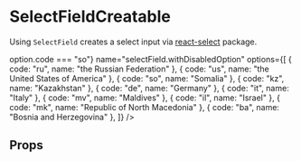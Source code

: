 
<Meta title="SelectFieldCreatable" />

# SelectFieldCreatable

Using `SelectField` creates a select input via [react-select](https://react-select.com/) package.

<Canvas>
  <Story name="Simple">
    <Field
      component={SelectField}
      name="selectField.simple"
      options={[
        { code: "ru", name: "the Russian Federation" },
        { code: "us", name: "the United States of America" },
        { code: "so", name: "Somalia" },
        { code: "kz", name: "Kazakhstan" },
        { code: "de", name: "Germany" },
        { code: "it", name: "Italy" },
        { code: "mv", name: "Maldives" },
        { code: "il", name: "Israel" },
        { code: "mk", name: "Republic of North Macedonia" },
        { code: "ba", name: "Bosnia and Herzegovina" },
      ]}
    />
  </Story>
</Canvas>

<Canvas>
  <Story name="Multi with max items provided">
    <Field
      component={SelectField}
      isMulti
      maxItems={5}
      name="selectField.multiWithMaxItems"
      options={[
        { code: "ru", name: "the Russian Federation" },
        { code: "us", name: "the United States of America" },
        { code: "so", name: "Somalia" },
        { code: "kz", name: "Kazakhstan" },
        { code: "de", name: "Germany" },
        { code: "it", name: "Italy" },
        { code: "mv", name: "Maldives" },
        { code: "il", name: "Israel" },
        { code: "mk", name: "Republic of North Macedonia" },
        { code: "ba", name: "Bosnia and Herzegovina" },
      ]}
    />
  </Story>
</Canvas>

<Canvas>
  <Story name="With disabled option">
    <Field
      component={SelectField}
      isOptionDisabled={(option) => option.code === "so"}
      name="selectField.withDisabledOption"
      options={[
        { code: "ru", name: "the Russian Federation" },
        { code: "us", name: "the United States of America" },
        { code: "so", name: "Somalia" },
        { code: "kz", name: "Kazakhstan" },
        { code: "de", name: "Germany" },
        { code: "it", name: "Italy" },
        { code: "mv", name: "Maldives" },
        { code: "il", name: "Israel" },
        { code: "mk", name: "Republic of North Macedonia" },
        { code: "ba", name: "Bosnia and Herzegovina" },
      ]}
    />
  </Story>
</Canvas>

## Props

<ArgsTable of={SelectField} />
